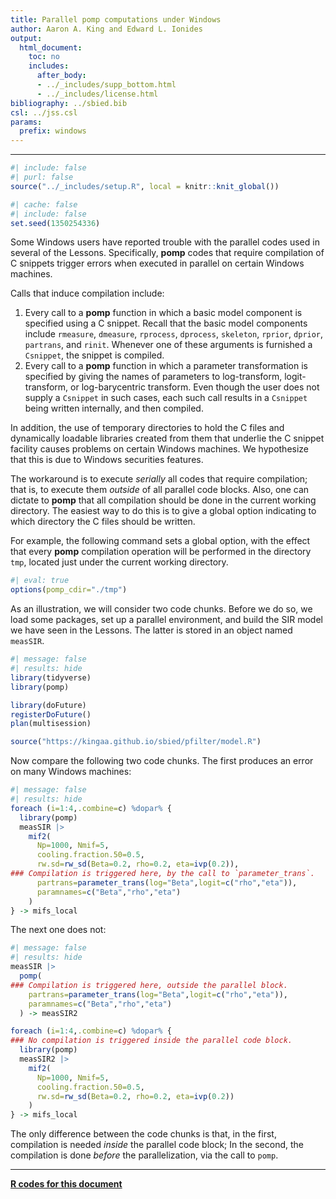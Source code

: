 ```yaml
---
title: Parallel pomp computations under Windows
author: Aaron A. King and Edward L. Ionides
output:
  html_document:
    toc: no
    includes:
      after_body:
      - ../_includes/supp_bottom.html
      - ../_includes/license.html
bibliography: ../sbied.bib
csl: ../jss.csl
params:
  prefix: windows
---
```


-----------------------------------


```r
#| include: false
#| purl: false
source("../_includes/setup.R", local = knitr::knit_global())
```
```r
#| cache: false
#| include: false
set.seed(1350254336)
```

Some Windows users have reported trouble with the parallel codes used in several of the Lessons.
Specifically, **pomp** codes that require compilation of C snippets trigger errors when executed in parallel on certain Windows machines.

Calls that induce compilation include:

1. Every call to a **pomp** function in which a basic model component is specified using a C snippet.
Recall that the basic model components include `rmeasure`, `dmeasure`, `rprocess`, `dprocess`, `skeleton`, `rprior`, `dprior`, `partrans`, and `rinit`.
Whenever one of these arguments is furnished a `Csnippet`, the snippet is compiled.  
2. Every call to a **pomp** function in which a parameter transformation is specified by giving the names of parameters to log-transform, logit-transform, or log-barycentric transform.
Even though the user does not supply a `Csnippet` in such cases, each such call results in a `Csnippet` being written internally, and then compiled.

In addition, the use of temporary directories to hold the C files and dynamically loadable libraries created from them that underlie the C snippet facility causes problems on certain Windows machines.
We hypothesize that this is due to Windows securities features.

The workaround is to execute *serially* all codes that require compilation;
that is, to execute them *outside* of all parallel code blocks.
Also, one can dictate to **pomp** that all compilation should be done in the current working directory.
The easiest way to do this is to give a global option indicating to which directory the C files should be written.

For example, the following command sets a global option, with the effect that every **pomp** compilation operation will be performed in the directory `tmp`, located just under the current working directory.

```r
#| eval: true
options(pomp_cdir="./tmp")
```

As an illustration, we will consider two code chunks.
Before we do so, we load some packages, set up a parallel environment, and build the SIR model we have seen in the Lessons.
The latter is stored in an object named `measSIR`.

```r
#| message: false
#| results: hide
library(tidyverse)
library(pomp)

library(doFuture)
registerDoFuture()
plan(multisession)

source("https://kingaa.github.io/sbied/pfilter/model.R")
```

Now compare the following two code chunks.
The first produces an error on many Windows machines:
	
```r
#| message: false
#| results: hide
foreach (i=1:4,.combine=c) %dopar% {
  library(pomp)
  measSIR |>
    mif2(
      Np=1000, Nmif=5,
      cooling.fraction.50=0.5,
      rw.sd=rw_sd(Beta=0.2, rho=0.2, eta=ivp(0.2)),
### Compilation is triggered here, by the call to `parameter_trans`.
      partrans=parameter_trans(log="Beta",logit=c("rho","eta")),
      paramnames=c("Beta","rho","eta")
    )
} -> mifs_local
```

The next one does not:

```r
#| message: false
#| results: hide
measSIR |>
  pomp(
### Compilation is triggered here, outside the parallel block.
    partrans=parameter_trans(log="Beta",logit=c("rho","eta")),
    paramnames=c("Beta","rho","eta")
  ) -> measSIR2

foreach (i=1:4,.combine=c) %dopar% {
### No compilation is triggered inside the parallel code block.
  library(pomp)
  measSIR2 |>
    mif2(
      Np=1000, Nmif=5,
      cooling.fraction.50=0.5,
      rw.sd=rw_sd(Beta=0.2, rho=0.2, eta=ivp(0.2))
    )
} -> mifs_local
```

The only difference between the code chunks is that, in the first, compilation is needed *inside* the parallel code block;
In the second, the compilation is done *before* the parallelization, via the call to `pomp`.

-----------------------------------
	
[**R codes for this document**](./windows.R)  

